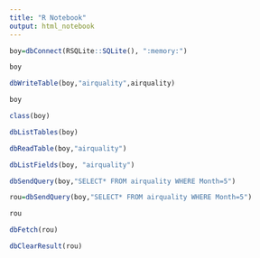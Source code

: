 ```yaml
---
title: "R Notebook"
output: html_notebook
---
```

```r
boy=dbConnect(RSQLite::SQLite(), ":memory:")
```

```r
boy
```

```r
dbWriteTable(boy,"airquality",airquality)
```

```r
boy
```
```r
class(boy)
```
```r
dbListTables(boy)
```
```r
dbReadTable(boy,"airquality")
```

```r
dbListFields(boy, "airquality")
```



```r
dbSendQuery(boy,"SELECT* FROM airquality WHERE Month=5")
```
```r
rou=dbSendQuery(boy,"SELECT* FROM airquality WHERE Month=5")
```
```r
rou
```
```r
dbFetch(rou)
```

```r
dbClearResult(rou)
```

